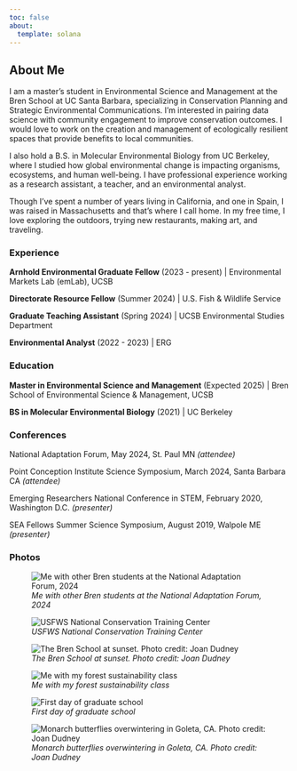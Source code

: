 ```yaml
---
toc: false
about:
  template: solana
---
```


## About Me

I am a master's student in Environmental Science and Management at the Bren School at UC Santa Barbara, specializing in Conservation Planning and Strategic Environmental Communications. I'm interested in pairing data science with community engagement to improve conservation outcomes. I would love to work on the creation and management of ecologically resilient spaces that provide benefits to local communities.

I also hold a B.S. in Molecular Environmental Biology from UC Berkeley, where I studied how global environmental change is impacting organisms, ecosystems, and human well-being. I have professional experience working as a research assistant, a teacher, and an environmental analyst.

Though I've spent a number of years living in California, and one in Spain, I was raised in Massachusetts and that's where I call home. In my free time, I love exploring the outdoors, trying new restaurants, making art, and traveling.

::: panel-tabset
### Experience

**Arnhold Environmental Graduate Fellow** (2023 - present) \| Environmental Markets Lab (emLab), UCSB

**Directorate Resource Fellow** (Summer 2024) \| U.S. Fish & Wildlife Service

**Graduate Teaching Assistant** (Spring 2024) \| UCSB Environmental Studies Department

**Environmental Analyst** (2022 - 2023) \| ERG

### Education

**Master in Environmental Science and Management** (Expected 2025) \| Bren School of Environmental Science & Management, UCSB

**BS in Molecular Environmental Biology** (2021) \| UC Berkeley

### Conferences

National Adaptation Forum, May 2024, St. Paul MN *(attendee)*

Point Conception Institute Science Symposium, March 2024, Santa Barbara CA *(attendee)*

Emerging Researchers National Conference in STEM, February 2020, Washington D.C. *(presenter)*

SEA Fellows Summer Science Symposium, August 2019, Walpole ME *(presenter)*

### Photos

::: {layout-ncol="2"}
![*Me with other Bren students at the National Adaptation Forum, 2024*](naf.jpg)

![*USFWS National Conservation Training Center*](nctc.jpg)

![*The Bren School at sunset. Photo credit: Joan Dudney*](bren.JPG)

![*Me with my forest sustainability class*](forest_class.JPG)

![*First day of graduate school*](first_day.jpg) 

![*Monarch butterflies overwintering in Goleta, CA. Photo credit: Joan Dudney*](monarchs.JPG)
:::
:::
